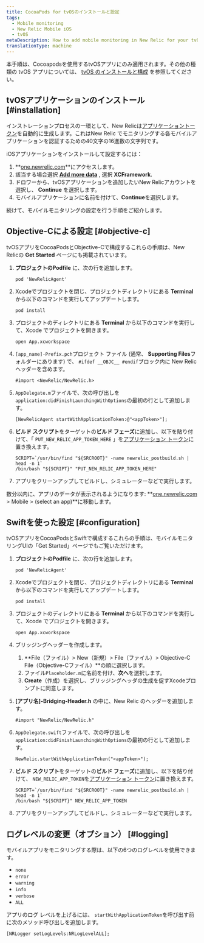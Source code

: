 ```yaml
---
title: CocoaPods for tvOSのインストールと設定
tags:
  - Mobile monitoring
  - New Relic Mobile iOS
  - tvOS
metaDescription: How to add mobile monitoring in New Relic for your tvOS applications using Cocoapods.
translationType: machine
---
```


本手順は、Cocoapodsを使用するtvOSアプリにのみ適用されます。その他の種類の tvOS アプリについては、 [tvOS のインストールと構成](/docs/mobile-monitoring/new-relic-mobile-ios/tvos/new-relic-tvos-compatibility-requirements) を参照してください。

## tvOSアプリケーションのインストール [#installation]

インストレーションプロセスの一環として、New Relicは[アプリケーショントークン](/docs/mobile-apps/viewing-your-application-token)を自動的に生成します。これはNew Relic でモニタリングする各モバイルアプリケーションを認証するための40文字の16進数の文字列です。

iOSアプリケーションをインストールして設定するには：

1. **[one.newrelic.com](https://one.newrelic.com/all-capabilities)**にアクセスします。
2. 該当する場合選択 **[Add more data](https://one.newrelic.com/launcher/nr1-core.home?pane=eyJuZXJkbGV0SWQiOiJucjEtY29yZS5ob21lLXNjcmVlbiJ9&cards%5B0%5D=eyJuZXJkbGV0SWQiOiJ0dWNzb24ucGxnLWluc3RydW1lbnQtZXZlcnl0aGluZyJ9)** , 選択 **XCFramework**.
3. ドロワーから、tvOSアプリケーションを追加したいNew Relicアカウントを選択し、 **Continue** を選択します。
4. モバイルアプリケーションに名前を付けて、**Continue**を選択します。

続けて、モバイルモニタリングの設定を行う手順をご紹介します。

## Objective-Cによる設定 [#objective-c]

tvOSアプリをCocoaPodsとObjective-Cで構成するこれらの手順は、New Relicの **Get Started** ページにも掲載されています。

1. **プロジェクトのPodfile** に、次の行を追加します。

   ```
   pod 'NewRelicAgent'
   ```

2. Xcodeでプロジェクトを閉じ、プロジェクトディレクトリにある **Terminal** から以下のコマンドを実行してアップデートします。

   ```
   pod install
   ```

3. プロジェクトのディレクトリにある **Terminal** から以下のコマンドを実行して、Xcode でプロジェクトを開きます。

   ```
   open App.xcworkspace
   ```

4. `[app_name]-Prefix.pch`プロジェクト ファイル (通常、 **Supporting Files**フォルダーにあります) で、 `#ifdef __OBJC__ #endif`ブロック内に New Relic ヘッダーを含めます。

   ```
   #import <NewRelic/NewRelic.h>
   ```

5. `AppDelegate.m`ファイルで、次の呼び出しを`application:didFinishLaunchingWithOptions`の最初の行として追加します。

   ```
   [NewRelicAgent startWithApplicationToken:@"<appToken>"];
   ```

6. **ビルド スクリプト**をターゲットの**ビルド フェーズ**に追加し、以下を貼り付けて、「 `PUT_NEW_RELIC_APP_TOKEN_HERE` 」を[アプリケーション トークン](/docs/mobile-apps/viewing-your-application-token)に置き換えます。

   ```
   SCRIPT=`/usr/bin/find "${SRCROOT}" -name newrelic_postbuild.sh | head -n 1`
   /bin/bash "${SCRIPT}" "PUT_NEW_RELIC_APP_TOKEN_HERE"
   ```

7. アプリをクリーンアップしてビルドし、シミュレーターなどで実行します。

数分以内に、アプリのデータが表示されるようになります: **[one.newrelic.com](https://one.newrelic.com/all-capabilities) > Mobile > (select an app)**に移動します。

## Swiftを使った設定 [#configuration]

tvOSアプリをCocoaPodsとSwiftで構成するこれらの手順は、モバイルモニタリングUIの「Get Started」ページでもご覧いただけます。

1. **プロジェクトのPodfile** に、次の行を追加します。

   ```
   pod 'NewRelicAgent'
   ```

2. Xcodeでプロジェクトを閉じ、プロジェクトディレクトリにある **Terminal** から以下のコマンドを実行してアップデートします。

   ```
   pod install
   ```

3. プロジェクトのディレクトリにある **Terminal** から以下のコマンドを実行して、Xcode でプロジェクトを開きます。

   ```
   open App.xcworkspace
   ```

4. ブリッジングヘッダーを作成します。

   1. **File（ファイル）> New（新規）> File（ファイル）> Objective-C File（Objective-Cファイル）**の順に選択します。
   2. ファイル`Placeholder.m`に名前を付け、**次へ**を選択します。
   3. **Create**（作成）を選択し、ブリッジングヘッダの生成を促すXcodeプロンプトに同意します。

5. **\[アプリ名]-Bridging-Header.h** の中に、New Relic のヘッダーを追加します。

   ```
   #import "NewRelic/NewRelic.h"
   ```

6. `AppDelegate.swift`ファイルで、次の呼び出しを`application:didFinishLaunchingWithOptions`の最初の行として追加します。

   ```
   NewRelic.startWithApplicationToken("<appToken>");
   ```

7. **ビルド スクリプト**をターゲットの**ビルド フェーズ**に追加し、以下を貼り付けて、 `NEW_RELIC_APP_TOKEN`を[アプリケーション トークン](/docs/mobile-apps/viewing-your-application-token)に置き換えます。

   ```
   SCRIPT=`/usr/bin/find "${SRCROOT}" -name newrelic_postbuild.sh | head -n 1`
   /bin/bash "${SCRIPT}" NEW_RELIC_APP_TOKEN
   ```

8. アプリをクリーンアップしてビルドし、シミュレーターなどで実行します。

## ログレベルの変更（オプション） [#logging]

モバイルアプリをモニタリングする際は、以下の6つのログレベルを使用できます。

* `none`
* `error`
* `warning`
* `info`
* `verbose`
* `ALL`

アプリのログ レベルを上げるには、 `startWithApplicationToken`を呼び出す前に次のメソッド呼び出しを追加します。

```
[NRLogger setLogLevels:NRLogLevelALL];
```